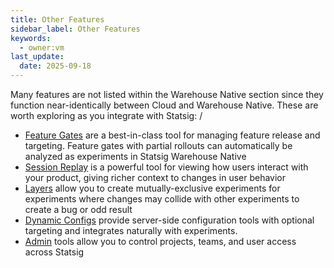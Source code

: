 ```yaml
---
title: Other Features
sidebar_label: Other Features
keywords:
  - owner:vm
last_update:
  date: 2025-09-18
---
```


Many features are not listed within the Warehouse Native section since they function near-identically between Cloud and Warehouse Native. These are worth exploring as you integrate with Statsig:
/

- [Feature Gates](/feature-flags/overview) are a best-in-class tool for managing feature release and targeting. Feature gates with partial rollouts can automatically be analyzed as experiments in Statsig Warehouse Native
- [Session Replay](/session-replay/overview) is a powerful tool for viewing how users interact with your product, giving richer context to changes in user behavior
- [Layers](/layers) allow you to create mutually-exclusive experiments for experiments where changes may collide with other experiments to create a bug or odd result
- [Dynamic Configs](/dynamic-config/working-with) provide server-side configuration tools with optional targeting and integrates naturally with experiments.
- [Admin](/access-management/introduction) tools allow you to control projects, teams, and user access across Statsig
